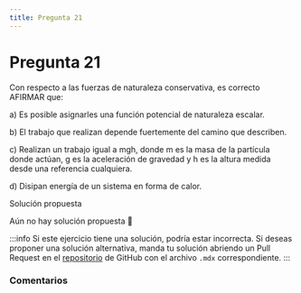 ```yaml
---
title: Pregunta 21
---
```



# Pregunta 21

<div className="exercise">
Con respecto a las fuerzas de naturaleza conservativa, es correcto AFIRMAR que:

a) Es posible asignarles una función potencial de naturaleza escalar.

b) El trabajo que realizan depende fuertemente del camino que describen.

c) Realizan un trabajo igual a mgh, donde m es la masa de la partícula donde actúan, g es la aceleración de gravedad y h es la altura medida desde una referencia cualquiera.

d) Disipan energía de un sistema en forma de calor.
</div>

<MDXDetails>
<summary>Solución propuesta</summary>

Aún no hay solución propuesta 🥲

:::info
Si este ejercicio tiene una solución, podría estar incorrecta. Si deseas proponer una solución alternativa, manda tu solución abriendo
un Pull Request en el [repositorio](https://github.com/crow-rojas/apuntes-fundamentals/pulls) de GitHub con el archivo
`.mdx` correspondiente.
:::

</MDXDetails>

### Comentarios

<Disqus
  url="https://crow-rojas.github.io/apuntes-fundamentals/docs/science/dynamics/exercises/2024-2/p21"
  identifier="docs/science/dynamics/exercises/2024-2/p21"
  title="2024-2 Dinámica - Pregunta 21"
/>
